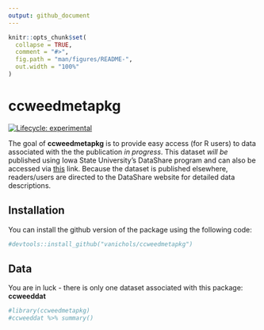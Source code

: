 ---
output: github_document
---

<!-- README.md is generated from README.Rmd. Please edit that file -->

```{r, include = FALSE}
knitr::opts_chunk$set(
  collapse = TRUE,
  comment = "#>",
  fig.path = "man/figures/README-",
  out.width = "100%"
)
```

# ccweedmetapkg

<!-- badges: start -->
[![Lifecycle: experimental](https://img.shields.io/badge/lifecycle-experimental-orange.svg)](https://www.tidyverse.org/lifecycle/#experimental)
<!-- badges: end -->

The goal of **ccweedmetapkg** is to provide easy access (for R users) to data associated with the the publication *in progress*. This dataset *will be* published using Iowa State University's DataShare program and can also be accessed via [this]() link. Because the dataset is published elsewhere, readers/users are directed to the DataShare website for detailed data descriptions. 

## Installation

You can install the github version of the package using the following code:

``` {r}
#devtools::install_github("vanichols/ccweedmetapkg")
```
## Data

You are in luck - there is only one dataset associated with this package: **ccweeddat**

```{r example}
#library(ccweedmetapkg)
#ccweeddat %>% summary()
```
